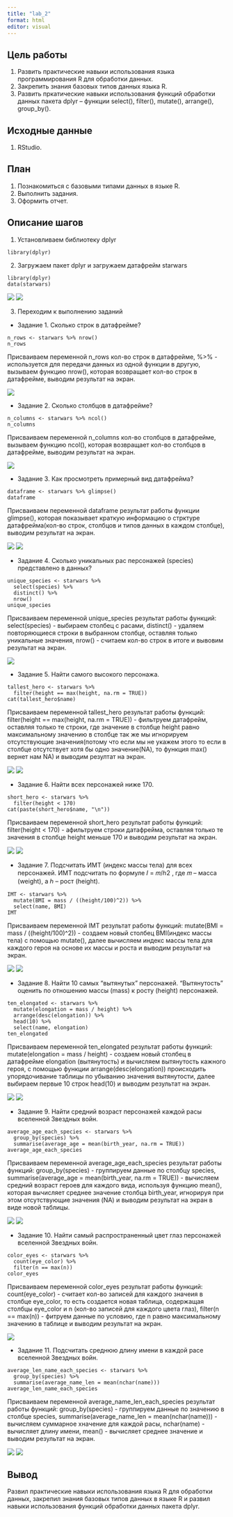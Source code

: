 ---
title: "lab_2"
format: html
editor: visual
---

## Цель работы

1.  Развить практические навыки использования языка программирования R для обработки данных.
2.  Закрепить знания базовых типов данных языка R.
3.  Развить пркатические навыки использования функций обработки данных пакета dplyr -- функции select(), filter(), mutate(), arrange(), group_by().

## Исходные данные

1.  RStudio.

## План

1.  Познакомиться с базовыми типами данных в языке R.
2.  Выполнить задания.
3.  Оформить отчет.

## Описание шагов

1.  Установливаем библиотеку dplyr

```         
library(dplyr)
```

2.  Загружаем пакет dplyr и загружаем датафрейм starwars

```         
library(dplyr)
data(starwars)
```

![](pics/s1.png) 
![](pics/s2.png)

3.  Переходим к выполнению заданий

-   Задание 1. Сколько строк в датафрейме?

```         
n_rows <- starwars %>% nrow()
n_rows
```

Присваиваем переменной n_rows кол-во строк в датафрейме, %\>% - используется для передачи данных из одной функции в другую, вызываем функцию nrow(), которая возвращает кол-во строк в датафрейме, выводим результат на экран.

![](pics/s3.png)

-   Задание 2. Сколько столбцов в датафрейме?

```         
n_columns <- starwars %>% ncol()
n_columns
```

Присваиваем переменной n_columns кол-во столбцов в датафрейме, вызываем функцию ncol(), которая возвращает кол-во столбцов в датафрейме, выводим результат на экран.

![](pics/s4.png)

-   Задание 3. Как просмотреть примерный вид датафрейма?

```         
dataframe <- starwars %>% glimpse()
dataframe
```

Присваиваем переменной dataframe результат работы функции glimpse(), которая показывает краткую информацию о стрктуре датафрейма(кол-во строк, столбцов и типов данных в каждом столбце), выводим результат на экран.

![](pics/s5.png) 
![](pics/s6.png)

-   Задание 4. Сколько уникальных рас персонажей (species) представлено в данных?

```         
unique_species <- starwars %>%
  select(species) %>%
  distinct() %>%
  nrow()
unique_species
```

Присваиваем переменной unique_species результат работы функций: select(species) - выбираем столбец с расами, distinct() - удаляем повторяющиеся строки в выбранном столбце, оставляя только уникальные значения, nrow() - считаем кол-во строк в итоге и вывовим результат на экран.

![](pics/s7.png)

-   Задание 5. Найти самого высокого персонажа.

```         
tallest_hero <- starwars %>%
  filter(height == max(height, na.rm = TRUE))
cat(tallest_hero$name)
```

Присваиваем переменной tallest_hero результат работы функций: filter(height == max(height, na.rm = TRUE)) - фильтруем датафрейм, оставляя только те строки, где значение в столбце height равно максимальному значению в столбце так же мы игнорируем отсутствующие значения(потому что если мы не укажем этого то если в столбце отсутствует хотя бы одно значение(NA), то функция max() вернет нам NA) и выводим резултат на экран.

![](pics/s8.png) 
![](pics/s9.png)

-   Задание 6. Найти всех персонажей ниже 170.

```         
short_hero <- starwars %>%
  filter(height < 170)
cat(paste(short_hero$name, "\n"))
```

Присваиваем переменной short_hero результат работы функций: filter(height \< 170) - aфильтруем строки датафрейма, оставляя только те значения в столбце height меньше 170 и выводим результат на экран.

![](pics/s10.png) 
![](pics/s11.png)

-   Задание 7. Подсчитать ИМТ (индекс массы тела) для всех персонажей. ИМТ подсчитать по формуле 𝐼 = 𝑚/ℎ2 , где 𝑚 -- масса (weight), а ℎ -- рост (height).

```         
IMT <- starwars %>%
  mutate(BMI = mass / ((height/100)^2)) %>%
  select(name, BMI)
IMT
```

Присваиваем переменной IMT результат работы функций: mutate(BMI = mass / ((height/100)\^2)) - создаем новый столбец BMI(индекс массы тела) с помощью mutate(), далее вычисляем индекс массы тела для каждого героя на основе их массы и роста и выводим результат на экран.

![](pics/s12.png) 
![](pics/s13.png)

-   Задание 8. Найти 10 самых "вытянутых" персонажей. "Вытянутость" оценить по отношению массы (mass) к росту (height) персонажей.

```         
ten_elongated <- starwars %>%
  mutate(elongation = mass / height) %>%
  arrange(desc(elongation)) %>%
  head(10) %>%
  select(name, elongation)
ten_elongated
```

Присваиваем переменной ten_elongated результат работы функций: mutate(elongation = mass / height) - создаем новый столбец в датафрейме elongation (вытянутость) и вычисляем вытянутость кажного героя, с помощью функции arrange(desc(elongation)) происходить упорядочивание таблицы по убыванию значения вытянутости, далее выбираем первые 10 строк head(10) и выводим результат на экран.

![](pics/s14.png) 
![](pics/s15.png)

-   Задание 9. Найти средний возраст персонажей каждой расы вселенной Звездных войн.

```         
average_age_each_species <- starwars %>%
  group_by(species) %>%
  summarise(average_age = mean(birth_year, na.rm = TRUE))
average_age_each_species
```

Присваиваем переменной average_age_each_species результат работы функций: group_by(species) - группируем данные по столбцу species, summarise(average_age = mean(birth_year, na.rm = TRUE)) - вычисляем средний возраст героев для каждого вида, используя функцию mean(), которая вычисляет среднее значение столбца birth_year, игнорируя при этом отсутствующие значения (NA) и выводим результат на экран в виде новой таблицы.

![](pics/s16.png) 
![](pics/s17.png)

-   Задание 10. Найти самый распространенный цвет глаз персонажей вселенной Звездных войн.

```         
color_eyes <- starwars %>%
  count(eye_color) %>%
  filter(n == max(n))
color_eyes
```

Присваиваем переменной color_eyes результат работы функций: count(eye_color) - считает кол-во записей для каждого значеия в столбце eye_color, то есть создается новая таблица, содержащая столбцы eye_color и n (кол-во записей для каждого цвета глаз), filter(n == max(n)) - фитруем данные по условию, где n равно максимальному значению в таблице и выводим результат на экран.

![](pics/s18.png)

-   Задание 11. Подсчитать среднюю длину имени в каждой расе вселенной Звездных войн.

```         
average_len_name_each_species <- starwars %>%
  group_by(species) %>%
  summarise(average_name_len = mean(nchar(name)))
average_len_name_each_species
```

Присваиваем переменной average_name_len_each_species результат работы функций: group_by(species) - группируем данные по значению в столбце species, summarise(average_name_len = mean(nchar(name))) - вычисляем суммарное хначение для каждой расы, nchar(name) - вычисляет длину имени, mean() - вычисляет среднее значение и выводим результат на экран.

![](pics/s19.png) 
![](pics/s20.png)

## Вывод

Развил практические навыки использования языка R для обработки данных, закрепил знания базовых типов данных в языке R и развил навыки использования функций обработки данных пакета dplyr.
